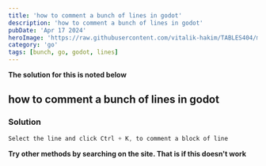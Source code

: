 ---
title: 'how to comment a bunch of lines in godot'
description: 'how to comment a bunch of lines in godot'
pubDate: 'Apr 17 2024'
heroImage: 'https://raw.githubusercontent.com/vitalik-hakim/TABLES404/main/error_b/go.png'
category: 'go'
tags: [bunch, go, godot, lines]
---

**The solution for this is noted below**

## how to comment a bunch of lines in godot

### Solution

```go
Select the line and click Ctrl + K, to comment a block of line
```
**Try other methods by searching on the site. That is if this doesn't work**
